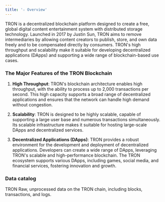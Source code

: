 ```yaml
---
title: '☆ Overview'
---
```


TRON is a decentralized blockchain platform designed to create a free, global digital content entertainment system with distributed storage technology. Launched in 2017 by Justin Sun, TRON aims to remove intermediaries by allowing content creators to publish, store, and own data freely and to be compensated directly by consumers. TRON's high throughput and scalability make it suitable for developing decentralized applications (DApps) and supporting a wide range of blockchain-based use cases.

### The Major Features of the TRON Blockchain

1. **High Throughput**: TRON's blockchain architecture enables high throughput, with the ability to process up to 2,000 transactions per second. This high capacity supports a broad range of decentralized applications and ensures that the network can handle high demand without congestion.

2. **Scalability**: TRON is designed to be highly scalable, capable of supporting a large user base and numerous transactions simultaneously. Its scalable infrastructure makes it suitable for hosting large-scale DApps and decentralized services.

3. **Decentralized Applications (DApps)**: TRON provides a robust environment for the development and deployment of decentralized applications. Developers can create a wide range of DApps, leveraging TRON's scalable and high-performance blockchain. The TRON ecosystem supports various DApps, including games, social media, and financial services, fostering innovation and growth.

### Data catalog

<CardGroup cols={3}>
    <Card title="Raw" icon="binary" href="./raw/blocks">
        TRON Raw, unprocessed data on the TRON chain, including blocks, transactions, and logs.
    </Card>
</CardGroup>